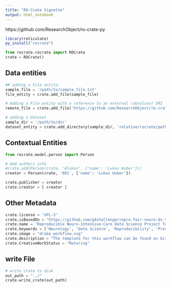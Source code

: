 ```yaml
---
title: "RO-Crate Vignette"
output: html_notebook
---
```


https://github.com/ResearchObject/ro-crate-py

```r
library(reticulate)
py_install("rocrate")
```

```python
from rocrate.rocrate import ROCrate
crate = ROCrate() 

```


## Data entities
```python
## adding a File entity:
sample_file = '/path/to/sample_file.txt'
file_entity = crate.add_file(sample_file)

# Adding a File entity with a reference to an external (absolute) URI
remote_file = crate.add_file('https://github.com/ResearchObject/ro-crate-py/blob/master/test/test-data/test_galaxy_wf.ga', fetch_remote = False)

# adding a Dataset
sample_dir = '/path/to/dir'
dataset_entity = crate.add_directory(sample_dir, 'relative/rocrate/path')
```

## Contextual Entities

```python
from rocrate.model.person import Person

# Add authors info
#crate.add(Person(crate, '#lukas', {'name': 'Lukas Huber'}))
creator = Person(crate, '001', {'name': 'Lukas Huber'})

crate.publisher = creator
crate.creator = [ creator ]
```

## Other Metadata

```python
crate.license = 'GPL-3'
crate.isBasedOn = "https://github.com/g4challenge/repro-fair-neuro-ds-template"
crate.name = 'Reproducible Neuro-Intensive-Care Data Science Project Template'
crate.keywords = ['Neurology', 'Data Science', 'Reproducibility', 'Provenance', 'Traceability']
crate.image = "drake_workflow.svg"
crate.description = "The template for this workflow can be found on Githbu and binder"
crate.CreativeWorkStatus = "Maturing"
```

## write File

```python
# write crate to disk
out_path = "../"
crate.write_crate(out_path)
```

